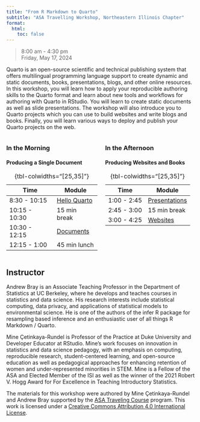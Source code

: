 ```yaml
---
title: "From R Markdown to Quarto"
subtitle: "ASA Travelling Workshop, Northeastern Illinois Chapter"
format:
  html:
    toc: false
---
```


> 8:00 am - 4:30 pm\
> Friday, May 17, 2024

Quarto is an open-source scientific and technical publishing system that offers multilingual programming language support to create dynamic and static documents, books, presentations, blogs, and other online resources. In this workshop, you will learn how to apply your reproducible authoring skills to the Quarto format and learn about new tools and workflows for authoring with Quarto in RStudio. You will learn to create static documents as well as slide presentations. The workshop will also introduce you to Quarto projects which you can use to build websites and write blogs and books. Finally, you will learn various ways to deploy and publish your Quarto projects on the web.

:::{.columns}

:::{.column width="50%"}
### In the Morning

#### Producing a Single Document 

| Time          | Module                              |
|---------------|-------------------------------------|
| 8:30 - 10:15   | [Hello Quarto](1-hello-quarto/)   |
| 10:15 - 10:30   | 15 min break                               |
| 10:30 - 12:15  | [Documents](2-documents/)         |
| 12:15 - 1:00  |  45 min lunch                     |

: {tbl-colwidths="\[25,35\]"}

:::

:::{.column width="50%"}

### In the Afternoon

#### Producing Websites and Books

| Time        | Module                              |
|-------------|-------------------------------------|
| 1:00 - 2:45  |  [Presentations](3-presentations/)      |
| 2:45 - 3:00 | 15 min break                               |
| 3:00 - 4:25 | [Websites](4-websites/)           |

: {tbl-colwidths="\[25,35\]"}

:::
:::

## Instructor

Andrew Bray is an Associate Teaching Professor in the Department of Statistics at UC Berkeley, where he develops and teaches courses in statistics and data science. His research interests include statistical computing, data privacy, and applications of statistical models to environmental science. He is one of the authors of the infer R package for resampling based inference and an enthusiastic user of all things R Markdown / Quarto.

Mine Çetinkaya-Rundel is Professor of the Practice at Duke University and Developer Educator at RStudio. Mine’s work focuses on innovation in statistics and data science pedagogy, with an emphasis on computing, reproducible research, student-centered learning, and open-source education as well as pedagogical approaches for enhancing retention of women and under-represented minorities in STEM. Mine is a Fellow of the ASA and Elected Member of the ISI as well as the winner of the 2021 Robert V. Hogg Award for For Excellence in
Teaching Introductory Statistics.

The materials for this workshop were authored by Mine Çetinkaya-Rundel and Andrew Bray supported by the [ASA Traveling Course](https://community.amstat.org/coc/chapterresources/travelingcourse) program. This work is licensed under a [Creative Commons Attribution 4.0 International License](https://creativecommons.org/licenses/by/4.0/).
